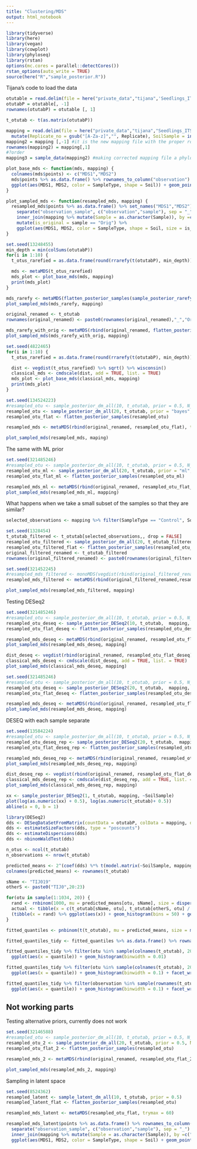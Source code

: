 ```yaml
---
title: "Clustering/MDS"
output: html_notebook
---
```



```r
library(tidyverse)
library(here)
library(vegan)
library(cowplot)
library(phyloseq)
library(rstan)
options(mc.cores = parallel::detectCores())
rstan_options(auto_write = TRUE)
source(here("R","sample_posterior.R"))

```

Tijana's code to load the data
```r
otutable = read.delim(file = here("private_data","tijana",'Seedlings_ITS2_otutab_ALL.csv'), sep = "\t") #reading the data I want to use
otutabP = otutable[, -1]
rownames(otutabP) = otutable [, 1]

t_otutab <- t(as.matrix(otutabP))

mapping = read.delim(file = here("private_data","tijana","Seedlings_ITS2_year1_mapping.csv"), sep = ",") %>%
  mutate(Replicate_no = gsub("[A-Za-z]","", Replicate), SoilSample = interaction(Soil, SampleType))
mapping2 = mapping [,-1] #it is the new mapping file with the proper row names, same as in previous case, here we added names from the mapping
rownames(mapping2) = mapping[,1]
#?order
mapping3 = sample_data(mapping2) #making corrected mapping file a phyloseq object

```

```r
plot_base_mds <- function(mds, mapping) {
  colnames(mds$points) <- c("MDS1","MDS2")
  mds$points %>% as.data.frame() %>% rownames_to_column("observation") %>% inner_join(mapping %>% mutate(Sample = as.character(Sample)), by =c("observation" = "Sample")) %>%
  ggplot(aes(MDS1, MDS2, color = SampleType, shape = Soil)) + geom_point(size = 2)  
}

plot_sampled_mds <- function(resampled_mds, mapping) {
  resampled_mds$points %>% as.data.frame() %>% set_names("MDS1","MDS2") %>% rownames_to_column("observation_sample") %>%
    separate("observation_sample", c("observation","sample"), sep = "_")  %>% 
    inner_join(mapping %>% mutate(Sample = as.character(Sample)), by =c("observation" = "Sample")) %>%
    mutate(is_original = sample == "Orig") %>%
    ggplot(aes(MDS1, MDS2, color = SampleType, shape = Soil, size = is_original, alpha = is_original)) + geom_point() + scale_size_manual(values = c(1, 3)) + scale_alpha_manual(values = c(0.3,1))
}
```


```r
set.seed(13248455)
min_depth = min(colSums(otutabP))
for(i in 1:10) {
  t_otus_rarefied = as.data.frame(round(rrarefy(t(otutabP), min_depth)))

  mds <- metaMDS(t_otus_rarefied)
  mds_plot <- plot_base_mds(mds, mapping)
  print(mds_plot)
}

```
```r
mds_rarefy <- metaMDS(flatten_posterior_samples(sample_posterior_rarefy(20, t_otutab)))
plot_sampled_mds(mds_rarefy, mapping)

```


```r
original_renamed <- t_otutab
rownames(original_renamed) <- paste0(rownames(original_renamed),"_","Orig")

mds_rarefy_with_orig <- metaMDS(rbind(original_renamed, flatten_posterior_samples(sample_posterior_rarefy(20, t_otutab))))
plot_sampled_mds(mds_rarefy_with_orig, mapping)
```


```r
set.seed(4822465)
for(i in 1:10) {
  t_otus_rarefied = as.data.frame(round(rrarefy(t(otutabP), min_depth)))

  dist <- vegdist(t_otus_rarefied) %>% sqrt() %>% wisconsin()
  classical_mds <- cmdscale(dist, add = TRUE, list. = TRUE)
  mds_plot <- plot_base_mds(classical_mds, mapping)
  print(mds_plot)
}


```


```r
set.seed(134524223)
#resampled_otu <- sample_posterior_dm_all(10, t_otutab, prior = 0.5, N_draws = "original") 
resampled_otu <- sample_posterior_dm_all(20, t_otutab, prior = "bayes", N_draws = "original")
resampled_otu_flat <- flatten_posterior_samples(resampled_otu)

resampled_mds <- metaMDS(rbind(original_renamed, resampled_otu_flat), trymax = 50)
```



```r
plot_sampled_mds(resampled_mds, maping)
```

The same with ML prior
```r
set.seed(321485246)
#resampled_otu <- sample_posterior_dm_all(10, t_otutab, prior = 0.5, N_draws = "original") 
resampled_otu_ml <- sample_posterior_dm_all(20, t_otutab, prior = "ml", N_draws = "original")
resampled_otu_flat_ml <- flatten_posterior_samples(resampled_otu_ml)

resampled_mds_ml <- metaMDS(rbind(original_renamed, resampled_otu_flat_ml), trymax = 50)
plot_sampled_mds(resampled_mds_ml, mapping)
```

What happens when we take a small subset of the samples so that they are similar?

```r
selected_observations <- mapping %>% filter(SampleType == "Control", Soil == "Spruce") %>% pull("Sample") %>% as.character()

set.seed(1328454)
t_otutab_filtered <- t_otutab[selected_observations,, drop = FALSE]
resampled_otu_filtered <- sample_posterior_dm_all(20, t_otutab_filtered, prior = "bayes", N_draws = "original")
resampled_otu_filtered_flat <- flatten_posterior_samples(resampled_otu_filtered)
original_filtered_renamed <- t_otutab_filtered
rownames(original_filtered_renamed) <- paste0(rownames(original_filtered_renamed),"_","Orig")

set.seed(321452245)
#resampled_mds_filtered <- monoMDS(vegdist(rbind(original_filtered_renamed, resampled_otu_filtered_flat)))
resampled_mds_filtered <- metaMDS(rbind(original_filtered_renamed,resampled_otu_filtered_flat), trymax = 50)

```

```r
plot_sampled_mds(resampled_mds_filtered, mapping)
```

Testing DESeq2
```r
set.seed(321485246)
#resampled_otu <- sample_posterior_dm_all(10, t_otutab, prior = 0.5, N_draws = "original") 
resampled_otu_deseq <- sample_posterior_DESeq2(10, t_otutab,  mapping, ~SoilSample)
resampled_otu_flat_deseq <- flatten_posterior_samples(resampled_otu_deseq)

resampled_mds_deseq <- metaMDS(rbind(original_renamed, resampled_otu_flat_deseq), trymax = 50)
plot_sampled_mds(resampled_mds_deseq, mapping)
```

```r
dist_deseq <- vegdist(rbind(original_renamed, resampled_otu_flat_deseq)) %>% sqrt() %>% wisconsin()
classical_mds_deseq <- cmdscale(dist_deseq, add = TRUE, list. = TRUE)
plot_sampled_mds(classical_mds_deseq, mapping)
```
```r
set.seed(321485246)
#resampled_otu <- sample_posterior_dm_all(10, t_otutab, prior = 0.5, N_draws = "original") 
resampled_otu_deseq <- sample_posterior_DESeq2(20, t_otutab,  mapping, ~SoilSample)
resampled_otu_flat_deseq <- flatten_posterior_samples(resampled_otu_deseq)

resampled_mds_deseq <- metaMDS(rbind(original_renamed, resampled_otu_flat_deseq), trymax = 50)
plot_sampled_mds(resampled_mds_deseq, mapping)
```

DESEQ with each sample separate

```r
set.seed(13584224)
#resampled_otu <- sample_posterior_dm_all(10, t_otutab, prior = 0.5, N_draws = "original") 
resampled_otu_deseq_rep <- sample_posterior_DESeq2(20, t_otutab,  mapping, ~Replicate)
resampled_otu_flat_deseq_rep <- flatten_posterior_samples(resampled_otu_deseq_rep)

resampled_mds_deseq_rep <- metaMDS(rbind(original_renamed, resampled_otu_flat_deseq_rep), trymax = 50)
plot_sampled_mds(resampled_mds_deseq_rep, mapping)
```


```r
dist_deseq_rep <- vegdist(rbind(original_renamed, resampled_otu_flat_deseq_rep)) %>% sqrt() %>% wisconsin()
classical_mds_deseq_rep <- cmdscale(dist_deseq_rep, add = TRUE, list. = TRUE)
plot_sampled_mds(classical_mds_deseq_rep, mapping)
```

```r
xx <- sample_posterior_DESeq2(1, t_otutab, mapping, ~SoilSample)
plot(log(as.numeric(xx) + 0.5), log(as.numeric(t_otutab)+ 0.5))
abline(a = 0, b = 1)
```


```r
library(DESeq2)
dds <- DESeqDataSetFromMatrix(countData = otutabP, colData = mapping, design = ~SoilSample)
dds <- estimateSizeFactors(dds, type = "poscounts")
dds <- estimateDispersions(dds)
dds <- nbinomWaldTest(dds)

```

```r
n_otus <- ncol(t_otutab)
n_observations <- nrow(t_otutab)

predicted_means <- 2^(coef(dds) %*% t(model.matrix(~SoilSample, mapping ))) * matrix(rep(sizeFactors(dds), each = n_otus), n_otus, n_observations)
colnames(predicted_means) <- rownames(t_otutab)

```


```r
sName <- "TIJ019"
otherS <- paste0("TIJ0",20:23)

for(otu in sample(1:1034, 20)) {
  rand <- rnbinom(1000, mu = predicted_means[otu, sName], size = dispersions(dds)[otu])
  actual <- tibble(x = c(t_otutab[sName, otu], t_otutab[otherS, otu] / sizeFactors(dds)[otherS]))
  (tibble(x = rand) %>% ggplot(aes(x)) + geom_histogram(bins = 50) + geom_vline(data = actual, aes(xintercept = x)) )%>% print()
}
```

```r
fitted_quantiles <- pnbinom(t(t_otutab), mu = predicted_means, size = matrix(rep(dispersions(dds), times = n_observations), n_otus, n_observations))

fitted_quantiles_tidy <- fitted_quantiles %>% as.data.frame() %>% rownames_to_column("otu") %>% gather("observation","quantile", -otu) 

fitted_quantiles_tidy %>% filter(otu %in% sample(colnames(t_otutab), 20)) %>%
  ggplot(aes(x = quantile)) + geom_histogram(binwidth = 0.01) 

fitted_quantiles_tidy %>% filter(otu %in% sample(colnames(t_otutab), 20)) %>%
  ggplot(aes(x = quantile)) + geom_histogram(binwidth = 0.1) + facet_wrap(~otu)

fitted_quantiles_tidy %>% filter(observation %in% sample(rownames(t_otutab), 20)) %>%
  ggplot(aes(x = quantile)) + geom_histogram(binwidth = 0.1) + facet_wrap(~observation)

```


## Not working parts
Testing alternative priors, currently does not work

```r
set.seed(32146588)
#resampled_otu <- sample_posterior_dm_all(10, t_otutab, prior = 0.5, N_draws = "original") 
resampled_otu_2 <- sample_posterior_dm_all(20, t_otutab, prior = 0.5, N_draws = "original")
resampled_otu_flat_2 <- flatten_posterior_samples(resampled_otu)

resampled_mds_2 <- metaMDS(rbind(original_renamed, resampled_otu_flat_2), trymax = 50)
```
```r
plot_sampled_mds(resampled_mds_2, mapping)
```

Sampling in latent space

```r
set.seed(8524362)
resampled_latent <- sample_latent_dm_all(10, t_otutab, prior = 0.5) 
resampled_latent_flat <- flatten_posterior_samples(resampled_otu)

resampled_mds_latent <- metaMDS(resampled_otu_flat, trymax = 60)
```



```r
resampled_mds_latent$points %>% as.data.frame() %>% rownames_to_column("observation_sample") %>%
  separate("observation_sample", c("observation","sample"), sep = "_")  %>% 
  inner_join(mapping %>% mutate(Sample = as.character(Sample)), by =c("observation" = "Sample")) %>%
  ggplot(aes(MDS1, MDS2, color = SampleType, shape = Soil) + geom_point() 
```
